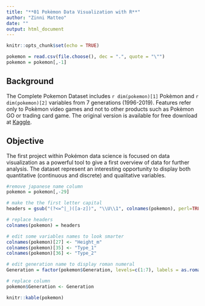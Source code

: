```yaml
---
title: "**01 Pokèmon Data Visualization with R**"
author: "Zinni Matteo"
date: ""
output: html_document
---
```


```r
knitr::opts_chunk$set(echo = TRUE)
```


```r
pokemon = read.csv(file.choose(), dec = ".", quote = "\"")
pokemon = pokemon[,-1]
```

## Background
The Complete Pokemon Dataset includes `r dim(pokemon)[1]` Pokèmon and `r dim(pokemon)[2]` variables from 7 generations (1996-2019). Features refer only to Pokèmon video games and not to other products such as Pokèmon GO or trading card game. The original version is available for free download at [Kaggle](https://www.kaggle.com/rounakbanik/pokemon).

## Objective
The first project within Pokémon data science is focused on data visualization as a powerful tool to give a first overview of data for further analysis. The dataset represent an interesting opportunity to display both quantitative (continuous and discrete) and qualitative variables.  



```r
#remove japanese name column
pokemon = pokemon[,-29]

# make the the first letter capital
headers = gsub("(?<=^|_)([a-z])", "\\U\\1", colnames(pokemon), perl=TRUE)

# replace headers
colnames(pokemon) = headers

# edit some variables names to look smarter
colnames(pokemon)[27] <- "Height_m"
colnames(pokemon)[35] <- "Type_1"
colnames(pokemon)[36] <- "Type_2"

# edit generation name to display roman numeral
Generation = factor(pokemon$Generation, levels=c(1:7), labels = as.roman(c(1:7)))

# replace column
pokemon$Generation <- Generation
```


```r
knitr::kable(pokemon)
```





